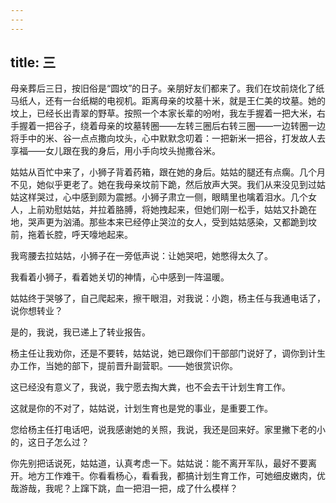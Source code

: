 ```yaml
---
---
---
```

title: 三
---




母亲葬后三日，按旧俗是“圆坟”的日子。亲朋好友们都来了。我们在坟前烧化了纸马纸人，还有一台纸糊的电视机。距离母亲的坟墓十米，就是王仁美的坟墓。她的坟上，已经长出青翠的野草。按照一个本家长辈的吩咐，我左手握着一把大米，右手握着一把谷子，绕着母亲的坟墓转圈——左转三圈后右转三圈——一边转圈一边将手中的米、谷一点点撒向坟头，心中默默念叨着：一把新米一把谷，打发故人去享福——女儿跟在我的身后，用小手向坟头抛撒谷米。

姑姑从百忙中来了，小狮子背着药箱，跟在她的身后。姑姑的腿还有点瘸。几个月不见，她似乎更老了。她在我母亲坟前下跪，然后放声大哭。我们从来没见到过姑姑这样哭过，心中感到颇为震撼。小狮子肃立一侧，眼睛里也噙着泪水。几个女人，上前劝慰姑姑，并拉着胳膊，将她拽起来，但她们刚一松手，姑姑又扑跪在地，哭声更为汹涌。那些本来已经停止哭泣的女人，受到姑姑感染，又都跪到坟前，拖着长腔，呼天嚎地起来。

我弯腰去拉姑姑，小狮子在一旁低声说：让她哭吧，她憋得太久了。

我看着小狮子，看着她关切的神情，心中感到一阵温暖。

姑姑终于哭够了，自己爬起来，擦干眼泪，对我说：小跑，杨主任与我通电话了，说你想转业？

是的，我说，我已递上了转业报告。

杨主任让我劝你，还是不要转，姑姑说，她已跟你们干部部门说好了，调你到计生办工作，当她的部下，提前晋升副营职。——她很赏识你。

这已经没有意义了，我说，我宁愿去掏大粪，也不会去干计划生育工作。

这就是你的不对了，姑姑说，计划生育也是党的事业，是重要工作。

您给杨主任打电话吧，说我感谢她的关照，我说，我还是回来好。家里撇下老的小的，这日子怎么过？

你先别把话说死，姑姑道，认真考虑一下。姑姑说：能不离开军队，最好不要离开。地方工作难干。你看看杨心，看看我，都搞计划生育工作，可她细皮嫩肉，优哉游哉，我呢？上蹿下跳，血一把泪一把，成了什么模样？